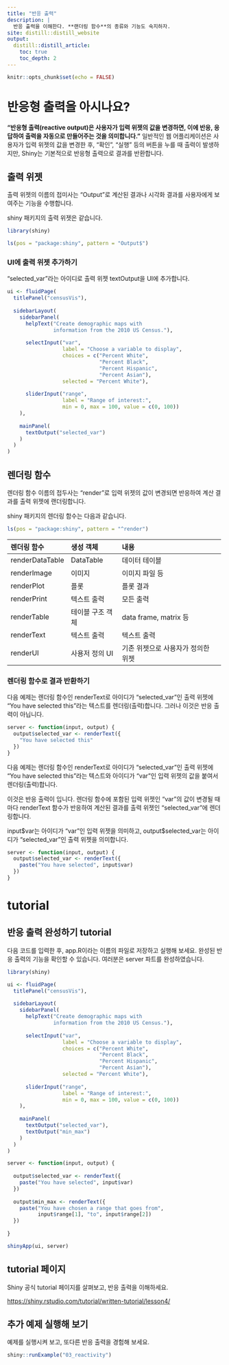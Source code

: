 ```yaml
---
title: "반응 출력"
description: |
  반응 출력을 이해한다. **랜더링 함수**의 종류와 기능도 숙지하자.
site: distill::distill_website
output:
  distill::distill_article:
    toc: true
    toc_depth: 2
---
```


```r
knitr::opts_chunk$set(echo = FALSE)
```

# 반응형 출력을 아시나요?
     
**"반응형 출력(reactive output)은 사용자가 입력 위젯의 값을 변경하면, 이에 반응, 응답하여 출력을 자동으로 만들어주는 것을 의미합니다."**
일반적인 웹 어플리케이션은 사용자가 입력 위젯의 값을 변경한 후, "확인", "실행" 등의 버튼을 누를 때 출력이 발생하지만, Shiny는 기본적으로 반응형 출력으로 결과를 반환합니다.

## 출력 위젯
출력 위젯의 이름의 접미사는 "Output"로 계산된 결과나 시각화 결과를 사용자에게 보여주는 기능을 수행합니다.

shiny 패키지의 출력 위젯은 같습니다.

```r
library(shiny)

ls(pos = "package:shiny", pattern = "Output$")
```

### UI에 출력 위젯 추가하기
"selected_var"라는 아이디로 출력 위젯 textOutput을 UI에 추가합니다.

```r
ui <- fluidPage(
  titlePanel("censusVis"),
  
  sidebarLayout(
    sidebarPanel(
      helpText("Create demographic maps with 
               information from the 2010 US Census."),
      
      selectInput("var", 
                  label = "Choose a variable to display",
                  choices = c("Percent White", 
                              "Percent Black",
                              "Percent Hispanic", 
                              "Percent Asian"),
                  selected = "Percent White"),
      
      sliderInput("range", 
                  label = "Range of interest:",
                  min = 0, max = 100, value = c(0, 100))
    ),
    
    mainPanel(
      textOutput("selected_var")
    )
  )
)
```

## 렌더링 함수
렌더링 함수 이름의 접두사는 "render"로 입력 위젯의 값이 변경되면 반응하여 계산 결과를 출력 위젯에 랜더링합니다.

shiny 패키지의 렌더링 함수는 다음과 같습니다.

```r
ls(pos = "package:shiny", pattern = "^render")
```

+------------------+------------------+-------------------------------------+
| 렌더링 함수      | 생성 객체        | 내용                                | 
+:=================+:=================+:====================================+
| renderDataTable  | DataTable        | 데이터 테이블                       | 
+------------------+------------------+-------------------------------------+
| renderImage      | 이미지           | 이미지 파일 등                      | 
+------------------+------------------+-------------------------------------+
| renderPlot       | 플롯             | 플롯 결과                           | 
+------------------+------------------+-------------------------------------+
| renderPrint      | 텍스트 출력      | 모든 출력                           | 
+------------------+------------------+-------------------------------------+
| renderTable      | 테이블 구조 객체 | data frame, matrix 등               | 
+------------------+------------------+-------------------------------------+
| renderText       | 텍스트 출력      | 텍스트 출력                         | 
+------------------+------------------+-------------------------------------+
| renderUI         | 사용저 정의 UI   | 기존 위젯으로 사용자가 정의한 위젯  | 
+------------------+------------------+-------------------------------------+  


### 렌더링 함수로 결과 반환하기

다음 예제는 렌더링 함수인 renderText로 아이디가 "selected_var"인 출력 위젯에 "You have selected this"라는 텍스트를 렌더링(출력)합니다. 
그러나 이것은 반응 출력이 아닙니다.

```r
server <- function(input, output) {
  output$selected_var <- renderText({ 
    "You have selected this"
  })
}
```

다음 예제는 렌더링 함수인 renderText로 아이디가 "selected_var"인 출력 위젯에 "You have selected this"라는 텍스트와 아이디가 "var"인 입력 위젯의 값을 붙여서 렌더링(출력)합니다. 

이것은 반응 출력이 입니다. 렌더링 함수에 포함된 입력 위젯인 "var"의 값이 변경될 때마다 renderText 함수가 반응하여 계산된 결과를 출력 위젯인 "selected_var"에 렌더링합니다.

input\$var는 아이디가 "var"인 입력 위젯을 의미하고, output\$selected_var는 아이디가 "selected_var"인 출력 위젯을 의미합니다.

```r
server <- function(input, output) {
  output$selected_var <- renderText({ 
    paste("You have selected", input$var)
  })
}
```


# tutorial
     
## 반응 출력 완성하기 tutorial

다음 코드를 입력한 후, app.R이라는 이름의 파일로 저장하고 실행해 보세요. 완성된 반응 출력의 기능을 확인할 수 있습니다. 
여러분은 server 파트를 완성하였습니다.

```r
library(shiny)

ui <- fluidPage(
  titlePanel("censusVis"),
  
  sidebarLayout(
    sidebarPanel(
      helpText("Create demographic maps with 
               information from the 2010 US Census."),
      
      selectInput("var", 
                  label = "Choose a variable to display",
                  choices = c("Percent White", 
                              "Percent Black",
                              "Percent Hispanic", 
                              "Percent Asian"),
                  selected = "Percent White"),
      
      sliderInput("range", 
                  label = "Range of interest:",
                  min = 0, max = 100, value = c(0, 100))
    ),
    
    mainPanel(
      textOutput("selected_var"),
      textOutput("min_max")
    )
  )
)

server <- function(input, output) {
  
  output$selected_var <- renderText({ 
    paste("You have selected", input$var)
  })
  
  output$min_max <- renderText({ 
    paste("You have chosen a range that goes from",
          input$range[1], "to", input$range[2])
  })
  
}

shinyApp(ui, server)
```

## tutorial 페이지
Shiny 공식 tutorial 페이지를 살펴보고, 반응 출력을 이해하세요.

[https://shiny.rstudio.com/tutorial/written-tutorial/lesson4/](https://shiny.rstudio.com/tutorial/written-tutorial/lesson4/){target="_blank"} 


## 추가 예제 실행해 보기

예제를 실행시켜 보고, 또다른 반응 출력을 경험해 보세요.

```r
shiny::runExample("03_reactivity")
```


